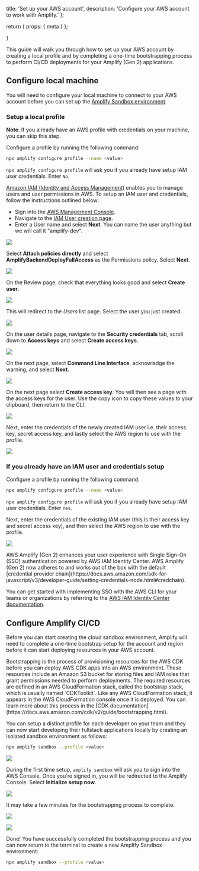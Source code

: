   title: 'Set up your AWS account',
  description: 'Configure your AWS account to work with Amplify.'
};

  return {
    props: {
      meta
    }
  };

}

This guide will walk you through how to set up your AWS account by creating a local profile and by completing a one-time bootstrapping process to perform CI/CD deployments for your Amplify (Gen 2) applications.

## Configure local machine

You will need to configure your local machine to connect to your AWS account before you can set up the [Amplify Sandbox environment](/gen2/deploy-and-host/sandbox-environments/setup/).

### Setup a local profile

<Callout info>

**Note**: If you already have an AWS profile with credentials on your machine, you can skip this step.

</Callout>

Configure a profile by running the following command:

```bash
npx amplify configure profile --name <value>
```

`npx amplify configure profile` will ask you if you already have setup IAM user credentials. Enter `No`.

[Amazon IAM (Identity and Access Management)](https://aws.amazon.com/iam/) enables you to manage users and user permissions in AWS. To setup an IAM user and credentials, follow the instructions outlined below:

- Sign into the [AWS Management Console](https://console.aws.amazon.com/).
- Navigate to the [IAM User creation page](https://console.aws.amazon.com/iamv2/home#/users/create).
- Enter a User name and select **Next**. You can name the user anything but we will call it "amplify-dev".

![](/images/gen2/account-setup/user1.png)

Select **Attach policies directly** and select **AmplifyBackendDeployFullAccess** as the Permissions policy. Select **Next**.

![](/images/gen2/account-setup/user2.png)

On the Review page, check that everything looks good and select **Create user**.

![](/images/gen2/account-setup/user3.png)

This will redirect to the _Users_ list page. Select the user you just created.

![](/images/gen2/account-setup/user4.png)

On the user details page, navigate to the **Security credentials** tab, scroll down to **Access keys** and select **Create access keys**.

![](/images/gen2/account-setup/user5.png)

On the next page, select **Command Line Interface**, acknowledge the warning, and select **Next**.

![](/images/gen2/account-setup/user6.png)

On the next page select **Create access key**. You will then see a page with the access keys for the user. Use the copy icon to copy these values to your clipboard, then return to the CLI.

![](/images/gen2/account-setup/user7.png)

Next, enter the credentials of the newly created IAM user i.e. their access key, secret access key, and lastly select the AWS region to use with the profile.

![](/images/gen2/account-setup/profile1.png)

### If you already have an IAM user and credentials setup

Configure a profile by running the following command:

```bash
npx amplify configure profile --name <value>
```

`npx amplify configure profile` will ask you if you already have setup IAM user credentials. Enter `Yes`.

Next, enter the credentials of the existing IAM user (this is their access key and secret access key), and then select the AWS region to use with the profile.

![](/images/gen2/account-setup/profile2.png)

<Accordion title='Single Sign On (SSO) support' eyebrow='Learn more'>
  AWS Amplify (Gen 2) enhances your user experience with Single Sign-On (SSO) authentication powered by AWS IAM Identity Center. AWS Amplify (Gen 2) now adheres to and works out of the box with the default [credential provider chain](https://docs.aws.amazon.com/sdk-for-javascript/v3/developer-guide/setting-credentials-node.html#credchain).

You can get started with implementing SSO with the AWS CLI for your teams or organizations by referring to the [AWS IAM Identity Center documentation](https://docs.aws.amazon.com/sdkref/latest/guide/feature-sso-credentials.html).

</Accordion>

## Configure Amplify CI/CD

Before you can start creating the cloud sandbox environment, Amplify will need to complete a one-time bootstrap setup for the account and region before it can start deploying resources in your AWS account.

<Accordion title="What is bootstrapping?" eyebrow="Learn more">
  Bootstrapping is the process of provisioning resources for the AWS CDK before
  you can deploy AWS CDK apps into an AWS environment. These resources include
  an Amazon S3 bucket for storing files and IAM roles that grant permissions
  needed to perform deployments. The required resources are defined in an AWS
  CloudFormation stack, called the bootstrap stack, which is usually named
  `CDKToolkit`. Like any AWS CloudFormation stack, it appears in the AWS
  CloudFormation console once it is deployed. You can learn more about this
  process in the [CDK
  documentation](https://docs.aws.amazon.com/cdk/v2/guide/bootstrapping.html).
</Accordion>

You can setup a distinct profile for each developer on your team and they can now start developing their fullstack applications locally by creating an isolated sandbox environment as follows:

```bash
npx amplify sandbox --profile <value>
```

![](/images/gen2/account-setup/profile4.png)

During the first time setup, `amplify sandbox` will ask you to sign into the AWS Console. Once you're signed in, you will be redirected to the Amplify Console. Select **Initialize setup now**.

![](/images/gen2/account-setup/profile5.png)

It may take a few minutes for the bootstrapping process to complete.

![](/images/gen2/account-setup/profile6.png)

![](/images/gen2/account-setup/profile7.png)

Done! You have successfully completed the bootstrapping process and you can now return to the terminal to create a new Amplify Sandbox environment:

```bash
npx amplify sandbox --profile <value>
```
